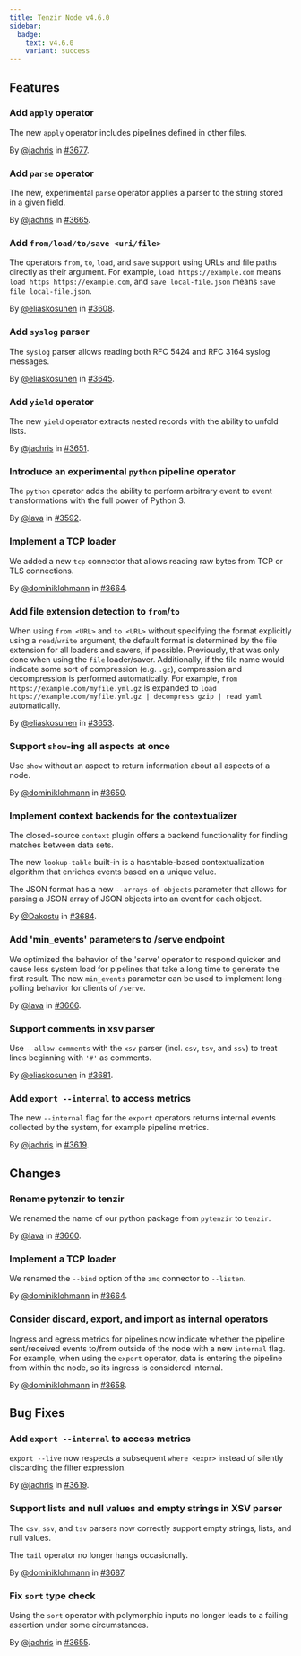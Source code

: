 ```yaml
---
title: Tenzir Node v4.6.0
sidebar:
  badge:
    text: v4.6.0
    variant: success
---
```


## Features

### Add `apply` operator

The new `apply` operator includes pipelines defined in other files.

By [@jachris](https://github.com/jachris) in [#3677](https://github.com/tenzir/tenzir/pull/3677).

### Add `parse` operator

The new, experimental `parse` operator applies a parser to the string stored in
a given field.

By [@jachris](https://github.com/jachris) in [#3665](https://github.com/tenzir/tenzir/pull/3665).

### Add `from/load/to/save <uri/file>`

The operators `from`, `to`, `load`, and `save` support using URLs and file paths
directly as their argument. For example, `load https://example.com` means
`load https https://example.com`, and `save local-file.json` means
`save file local-file.json`.

By [@eliaskosunen](https://github.com/eliaskosunen) in [#3608](https://github.com/tenzir/tenzir/pull/3608).

### Add `syslog` parser

The `syslog` parser allows reading both RFC 5424 and RFC 3164 syslog messages.

By [@eliaskosunen](https://github.com/eliaskosunen) in [#3645](https://github.com/tenzir/tenzir/pull/3645).

### Add `yield` operator

The new `yield` operator extracts nested records with the ability to unfold
lists.

By [@jachris](https://github.com/jachris) in [#3651](https://github.com/tenzir/tenzir/pull/3651).

### Introduce an experimental `python` pipeline operator

The `python` operator adds the ability to perform arbitrary event to event
transformations with the full power of Python 3.

By [@lava](https://github.com/lava) in [#3592](https://github.com/tenzir/tenzir/pull/3592).

### Implement a TCP loader

We added a new `tcp` connector that allows reading raw bytes
from TCP or TLS connections.

By [@dominiklohmann](https://github.com/dominiklohmann) in [#3664](https://github.com/tenzir/tenzir/pull/3664).

### Add file extension detection to `from`/`to`

When using `from <URL>` and `to <URL>` without specifying the format explicitly
using a `read`/`write` argument, the default format is determined by the file
extension for all loaders and savers, if possible. Previously, that was only
done when using the `file` loader/saver. Additionally, if the file name would
indicate some sort of compression (e.g. `.gz`), compression and decompression is
performed automatically. For example, `from https://example.com/myfile.yml.gz`
is expanded to `load https://example.com/myfile.yml.gz | decompress gzip | read
yaml` automatically.

By [@eliaskosunen](https://github.com/eliaskosunen) in [#3653](https://github.com/tenzir/tenzir/pull/3653).

### Support `show`-ing all aspects at once

Use `show` without an aspect to return information about all aspects of a node.

By [@dominiklohmann](https://github.com/dominiklohmann) in [#3650](https://github.com/tenzir/tenzir/pull/3650).

### Implement context backends for the contextualizer

The closed-source `context` plugin offers a backend functionality for
finding matches between data sets.

The new `lookup-table` built-in is a hashtable-based
contextualization algorithm that enriches events based on a unique value.

The JSON format has a new `--arrays-of-objects` parameter that allows for
parsing a JSON array of JSON objects into an event for each object.

By [@Dakostu](https://github.com/Dakostu) in [#3684](https://github.com/tenzir/tenzir/pull/3684).

### Add 'min_events' parameters to /serve endpoint

We optimized the behavior of the 'serve' operator to respond
quicker and cause less system load for pipelines that take a
long time to generate the first result. The new `min_events`
parameter can be used to implement long-polling behavior for
clients of `/serve`.

By [@lava](https://github.com/lava) in [#3666](https://github.com/tenzir/tenzir/pull/3666).

### Support comments in xsv parser

Use `--allow-comments` with the `xsv` parser (incl. `csv`, `tsv`, and `ssv`)
to treat lines beginning with `'#'` as comments.

By [@eliaskosunen](https://github.com/eliaskosunen) in [#3681](https://github.com/tenzir/tenzir/pull/3681).

### Add `export --internal` to access metrics

The new `--internal` flag for the `export` operators returns internal events
collected by the system, for example pipeline metrics.

By [@jachris](https://github.com/jachris) in [#3619](https://github.com/tenzir/tenzir/pull/3619).

## Changes

### Rename pytenzir to tenzir

We renamed the name of our python package from `pytenzir` to `tenzir`.

By [@lava](https://github.com/lava) in [#3660](https://github.com/tenzir/tenzir/pull/3660).

### Implement a TCP loader

We renamed the `--bind` option of the `zmq` connector
to `--listen`.

By [@dominiklohmann](https://github.com/dominiklohmann) in [#3664](https://github.com/tenzir/tenzir/pull/3664).

### Consider discard, export, and import as internal operators

Ingress and egress metrics for pipelines now indicate whether the pipeline
sent/received events to/from outside of the node with a new `internal` flag. For
example, when using the `export` operator, data is entering the pipeline from
within the node, so its ingress is considered internal.

By [@dominiklohmann](https://github.com/dominiklohmann) in [#3658](https://github.com/tenzir/tenzir/pull/3658).

## Bug Fixes

### Add `export --internal` to access metrics

`export --live` now respects a subsequent `where <expr>` instead of silently
discarding the filter expression.

By [@jachris](https://github.com/jachris) in [#3619](https://github.com/tenzir/tenzir/pull/3619).

### Support lists and null values and empty strings in XSV parser

The `csv`, `ssv`, and `tsv` parsers now correctly support empty strings, lists,
and null values.

The `tail` operator no longer hangs occasionally.

By [@dominiklohmann](https://github.com/dominiklohmann) in [#3687](https://github.com/tenzir/tenzir/pull/3687).

### Fix `sort` type check

Using the `sort` operator with polymorphic inputs no longer leads to a failing
assertion under some circumstances.

By [@jachris](https://github.com/jachris) in [#3655](https://github.com/tenzir/tenzir/pull/3655).
